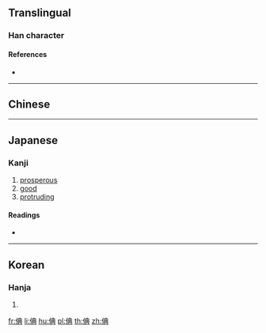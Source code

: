 {{character info/new}}
==Translingual==

===Han character===
{{Han char|rn=9|rad=人|as=08|sn=10|four=25281|canj=OTBC|ids=⿰亻典}}

====References====
* {{Han ref|kx=0107.210|dkj=00761|dj=0229.010|hdz=10178.020|uh=500E|ud=20494|bh=D0DD|bd=53469}}

----

==Chinese==
{{zh-see|腆|v}}

----

==Japanese==

===Kanji===
{{ja-kanji|grade=|rs=人08}}

# [[prosperous]]
# [[good]]
# [[protruding]]

====Readings====
* {{ja-readings|on=[[てん]] (ten)|kun=[[あつい]] (atsui)}}

----

==Korean==

===Hanja===
{{ko-hanja|hangeul=전|rv=jeon|mr=chŏn}}

# {{defn|lang=ko|sort=人08}}

[[fr:倎]]
[[li:倎]]
[[hu:倎]]
[[pl:倎]]
[[th:倎]]
[[zh:倎]]